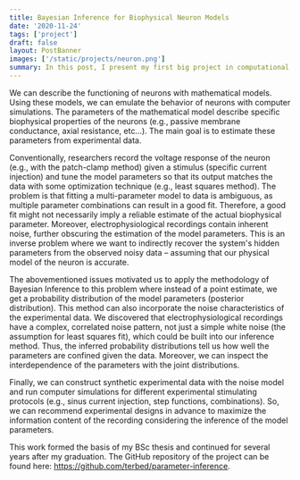 ```yaml
---
title: Bayesian Inference for Biophysical Neuron Models
date: '2020-11-24'
tags: ['project']
draft: false
layout: PostBanner
images: ['/static/projects/neuron.png']
summary: In this post, I present my first big project in computational neuroscience.
---
```


We can describe the functioning of neurons with mathematical models. Using these models, we can emulate the behavior of neurons with computer simulations. The parameters of the mathematical model describe specific biophysical properties of the neurons (e.g., passive membrane conductance, axial resistance, etc...). The main goal is to estimate these parameters from experimental data.

Conventionally, researchers record the voltage response of the neuron (e.g., with the patch-clamp method) given a stimulus (specific current injection) and tune the model parameters so that its output matches the data with some optimization technique (e.g., least squares method). The problem is that fitting a multi-parameter model to data is ambiguous, as multiple parameter combinations can result in a good fit. Therefore, a good fit might not necessarily imply a reliable estimate of the actual biophysical parameter. Moreover, electrophysiological recordings contain inherent noise, further obscuring the estimation of the model parameters. This is an inverse problem where we want to indirectly recover the system's hidden parameters from the observed noisy data – assuming that our physical model of the neuron is accurate.

The abovementioned issues motivated us to apply the methodology of Bayesian Inference to this problem where instead of a point estimate, we get a probability distribution of the model parameters (posterior distribution). This method can also incorporate the noise characteristics of the experimental data. We discovered that electrophysiological recordings have a complex, correlated noise pattern, not just a simple white noise (the assumption for least squares fit), which could be built into our inference method. Thus, the inferred probability distributions tell us how well the parameters are confined given the data. Moreover, we can inspect the interdependence of the parameters with the joint distributions.

Finally, we can construct synthetic experimental data with the noise model and run computer simulations for different experimental stimulating protocols (e.g., sinus current injection, step functions, combinations). So, we can recommend experimental designs in advance to maximize the information content of the recording considering the inference of the model parameters.

This work formed the basis of my BSc thesis and continued for several years after my graduation.
The GitHub repository of the project can be found here: https://github.com/terbed/parameter-inference.
